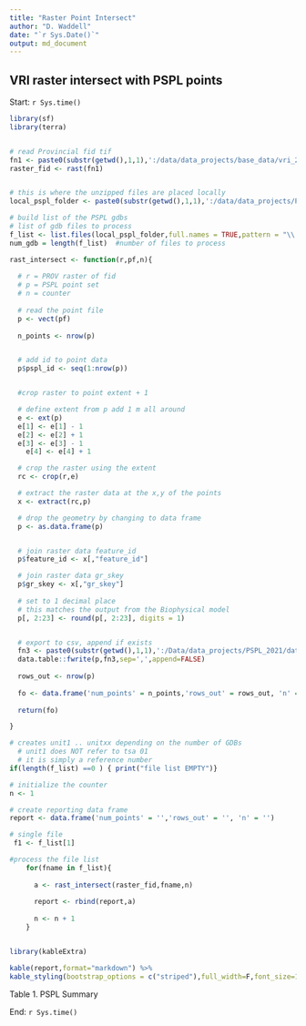 ```yaml
---
title: "Raster Point Intersect"
author: "D. Waddell"
date: "`r Sys.Date()`"
output: md_document
---
```


## VRI raster intersect with PSPL points


Start: `r Sys.time()`

```r

library(sf)
library(terra)


# read Provincial fid tif
fn1 <- paste0(substr(getwd(),1,1),':/data/data_projects/base_data/vri_2021_fid_gr_skey.tif')
raster_fid <- rast(fn1)


# this is where the unzipped files are placed locally
local_pspl_folder <- paste0(substr(getwd(),1,1),':/data/data_projects/PSPL_2021/data')

# build list of the PSPL gdbs
# list of gdb files to process
f_list <- list.files(local_pspl_folder,full.names = TRUE,pattern = "\\.gdb$")
num_gdb = length(f_list)  #number of files to process

```

```r

rast_intersect <- function(r,pf,n){
  
  # r = PROV raster of fid
  # p = PSPL point set
  # n = counter
  
  # read the point file
  p <- vect(pf)
  
  n_points <- nrow(p)


  # add id to point data
  p$pspl_id <- seq(1:nrow(p))


  #crop raster to point extent + 1

  # define extent from p add 1 m all around
  e <- ext(p)
  e[1] <- e[1] - 1
  e[2] <- e[2] + 1
  e[3] <- e[3] - 1
    e[4] <- e[4] + 1

  # crop the raster using the extent
  rc <- crop(r,e)

  # extract the raster data at the x,y of the points
  x <- extract(rc,p)

  # drop the geometry by changing to data frame
  p <- as.data.frame(p)


  # join raster data feature_id
  p$feature_id <- x[,"feature_id"]

  # join raster data gr_skey
  p$gr_skey <- x[,"gr_skey"]
  
  # set to 1 decimal place 
  # this matches the output from the Biophysical model
  p[, 2:23] <- round(p[, 2:23], digits = 1)


  # export to csv, append if exists
  fn3 <- paste0(substr(getwd(),1,1),':/Data/data_projects/PSPL_2021/data/pspl_out',n,'.csv')
  data.table::fwrite(p,fn3,sep=',',append=FALSE)
  
  rows_out <- nrow(p)
  
  fo <- data.frame('num_points' = n_points,'rows_out' = rows_out, 'n' = n)
  
  return(fo)

}

```


```r

# creates unit1 .. unitxx depending on the number of GDBs
  # unit1 does NOT refer to tsa 01
  # it is simply a reference number
if(length(f_list) ==0 ) { print("file list EMPTY")}

# initialize the counter
n <- 1

# create reporting data frame
report <- data.frame('num_points' = '','rows_out' = '', 'n' = '')

# single file 
 f1 <- f_list[1]

#process the file list
    for(fname in f_list){
      
      a <- rast_intersect(raster_fid,fname,n)
      
      report <- rbind(report,a)
      
      n <- n + 1
    }



```


```r


library(kableExtra)

kable(report,format="markdown") %>%
kable_styling(bootstrap_options = c("striped"),full_width=F,font_size=13,position = 'left')


```

Table 1.  PSPL Summary  

End: `r Sys.time()`


